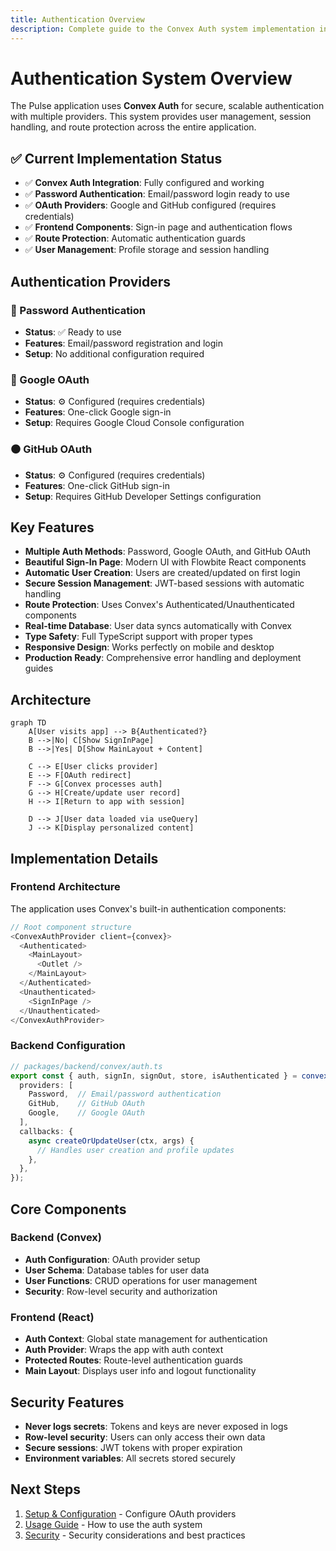 ```yaml
---
title: Authentication Overview
description: Complete guide to the Convex Auth system implementation in Pulse
---
```


# Authentication System Overview

The Pulse application uses **Convex Auth** for secure, scalable authentication with multiple providers. This system provides user management, session handling, and route protection across the entire application.

## ✅ Current Implementation Status

- ✅ **Convex Auth Integration**: Fully configured and working
- ✅ **Password Authentication**: Email/password login ready to use
- ✅ **OAuth Providers**: Google and GitHub configured (requires credentials)
- ✅ **Frontend Components**: Sign-in page and authentication flows
- ✅ **Route Protection**: Automatic authentication guards
- ✅ **User Management**: Profile storage and session handling

## Authentication Providers

### 🔑 Password Authentication
- **Status**: ✅ Ready to use
- **Features**: Email/password registration and login
- **Setup**: No additional configuration required

### 🔵 Google OAuth
- **Status**: ⚙️ Configured (requires credentials)
- **Features**: One-click Google sign-in
- **Setup**: Requires Google Cloud Console configuration

### ⚫ GitHub OAuth
- **Status**: ⚙️ Configured (requires credentials)
- **Features**: One-click GitHub sign-in
- **Setup**: Requires GitHub Developer Settings configuration

## Key Features

- **Multiple Auth Methods**: Password, Google OAuth, and GitHub OAuth
- **Beautiful Sign-In Page**: Modern UI with Flowbite React components
- **Automatic User Creation**: Users are created/updated on first login
- **Secure Session Management**: JWT-based sessions with automatic handling
- **Route Protection**: Uses Convex's Authenticated/Unauthenticated components
- **Real-time Database**: User data syncs automatically with Convex
- **Type Safety**: Full TypeScript support with proper types
- **Responsive Design**: Works perfectly on mobile and desktop
- **Production Ready**: Comprehensive error handling and deployment guides

## Architecture

```mermaid
graph TD
    A[User visits app] --> B{Authenticated?}
    B -->|No| C[Show SignInPage]
    B -->|Yes| D[Show MainLayout + Content]

    C --> E[User clicks provider]
    E --> F[OAuth redirect]
    F --> G[Convex processes auth]
    G --> H[Create/update user record]
    H --> I[Return to app with session]

    D --> J[User data loaded via useQuery]
    J --> K[Display personalized content]
```

## Implementation Details

### Frontend Architecture

The application uses Convex's built-in authentication components:

```typescript
// Root component structure
<ConvexAuthProvider client={convex}>
  <Authenticated>
    <MainLayout>
      <Outlet />
    </MainLayout>
  </Authenticated>
  <Unauthenticated>
    <SignInPage />
  </Unauthenticated>
</ConvexAuthProvider>
```

### Backend Configuration

```typescript
// packages/backend/convex/auth.ts
export const { auth, signIn, signOut, store, isAuthenticated } = convexAuth({
  providers: [
    Password,  // Email/password authentication
    GitHub,    // GitHub OAuth
    Google,    // Google OAuth
  ],
  callbacks: {
    async createOrUpdateUser(ctx, args) {
      // Handles user creation and profile updates
    },
  },
});
```

## Core Components

### Backend (Convex)
- **Auth Configuration**: OAuth provider setup
- **User Schema**: Database tables for user data
- **User Functions**: CRUD operations for user management
- **Security**: Row-level security and authorization

### Frontend (React)
- **Auth Context**: Global state management for authentication
- **Auth Provider**: Wraps the app with auth context
- **Protected Routes**: Route-level authentication guards
- **Main Layout**: Displays user info and logout functionality

## Security Features

- **Never logs secrets**: Tokens and keys are never exposed in logs
- **Row-level security**: Users can only access their own data
- **Secure sessions**: JWT tokens with proper expiration
- **Environment variables**: All secrets stored securely

## Next Steps

1. [Setup & Configuration](/auth/setup) - Configure OAuth providers
2. [Usage Guide](/auth/usage) - How to use the auth system
3. [Security](/auth/security) - Security considerations and best practices